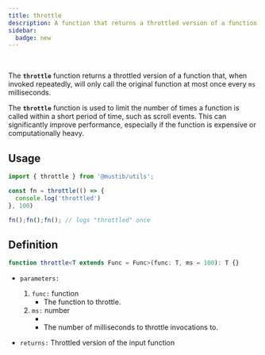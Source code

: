 ```yaml
---
title: throttle
description: A function that returns a throttled version of a function
sidebar:
  badge: new
---
```



<Badge text="type: function" />
<br />
<Badge text="since: v2.6.0" />

The **`throttle`** function returns a throttled version of a function that, when invoked repeatedly, will only call the original function at most once every `ms` milliseconds.

The **`throttle`** function is used to limit the number of times a function is called within a short period of time, such as scroll events. This can significantly improve performance, especially if the function is expensive or computationally heavy.

## Usage
```ts
import { throttle } from '@mustib/utils';

const fn = throttle(() => {
  console.log('throttled')
}, 100)

fn();fn();fn(); // logs "throttled" once
```

## Definition
```ts
function throttle<T extends Func = Func>(func: T, ms = 100): T {}
```
- `parameters:`
  1. `func:` function
      - The function to throttle.
  2. `ms:` number
      - <Badge text='default: 100' />
      - The number of milliseconds to throttle invocations to.

- `returns:` Throttled version of the input function